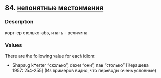 ## 84. <a href =  'https://agricolamz.github.io/The_Circassian_Isoglosses_Database/84.html'>непонятные местоимения</a>
### Description

корт-ер столько-abs, инагъ - величина

### Values
There are the following value for each idiom:

* Shapsug  kʷerter "сколько", dexer "они", naʁ "столько" [Керашева 1957: 254-255] (Из примеров видно, что переводы очень условные)

